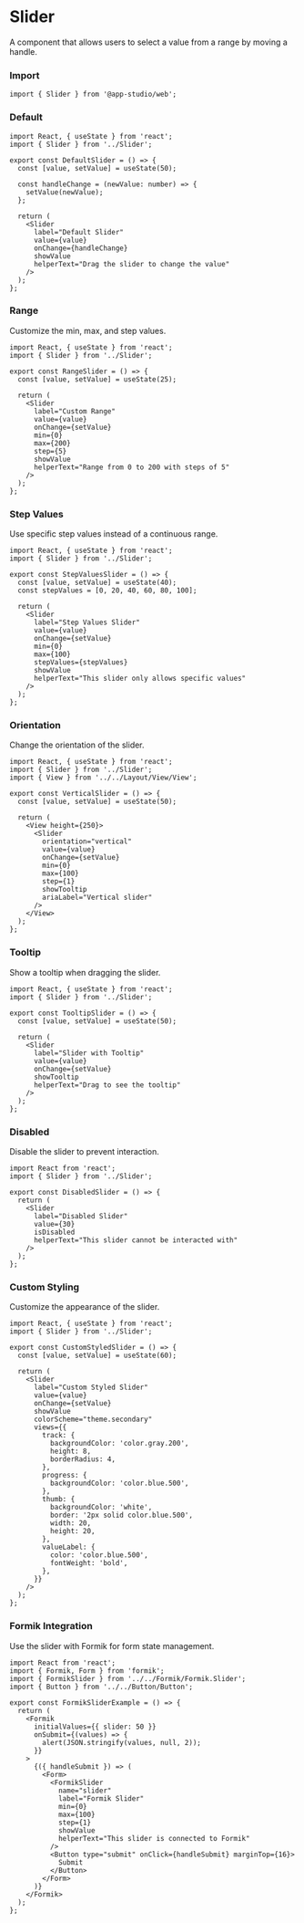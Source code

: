 # Slider

A component that allows users to select a value from a range by moving a handle.

### **Import**
  ```tsx
  import { Slider } from '@app-studio/web';
  ```

### **Default**
```tsx
import React, { useState } from 'react';
import { Slider } from '../Slider';

export const DefaultSlider = () => {
  const [value, setValue] = useState(50);

  const handleChange = (newValue: number) => {
    setValue(newValue);
  };

  return (
    <Slider
      label="Default Slider"
      value={value}
      onChange={handleChange}
      showValue
      helperText="Drag the slider to change the value"
    />
  );
};
```

### **Range**
Customize the min, max, and step values.

```tsx
import React, { useState } from 'react';
import { Slider } from '../Slider';

export const RangeSlider = () => {
  const [value, setValue] = useState(25);

  return (
    <Slider
      label="Custom Range"
      value={value}
      onChange={setValue}
      min={0}
      max={200}
      step={5}
      showValue
      helperText="Range from 0 to 200 with steps of 5"
    />
  );
};
```

### **Step Values**
Use specific step values instead of a continuous range.

```tsx
import React, { useState } from 'react';
import { Slider } from '../Slider';

export const StepValuesSlider = () => {
  const [value, setValue] = useState(40);
  const stepValues = [0, 20, 40, 60, 80, 100];

  return (
    <Slider
      label="Step Values Slider"
      value={value}
      onChange={setValue}
      min={0}
      max={100}
      stepValues={stepValues}
      showValue
      helperText="This slider only allows specific values"
    />
  );
};
```

### **Orientation**
Change the orientation of the slider.

```tsx
import React, { useState } from 'react';
import { Slider } from '../Slider';
import { View } from '../../Layout/View/View';

export const VerticalSlider = () => {
  const [value, setValue] = useState(50);

  return (
    <View height={250}>
      <Slider
        orientation="vertical"
        value={value}
        onChange={setValue}
        min={0}
        max={100}
        step={1}
        showTooltip
        ariaLabel="Vertical slider"
      />
    </View>
  );
};
```

### **Tooltip**
Show a tooltip when dragging the slider.

```tsx
import React, { useState } from 'react';
import { Slider } from '../Slider';

export const TooltipSlider = () => {
  const [value, setValue] = useState(50);

  return (
    <Slider
      label="Slider with Tooltip"
      value={value}
      onChange={setValue}
      showTooltip
      helperText="Drag to see the tooltip"
    />
  );
};
```

### **Disabled**
Disable the slider to prevent interaction.

```tsx
import React from 'react';
import { Slider } from '../Slider';

export const DisabledSlider = () => {
  return (
    <Slider
      label="Disabled Slider"
      value={30}
      isDisabled
      helperText="This slider cannot be interacted with"
    />
  );
};
```

### **Custom Styling**
Customize the appearance of the slider.

```tsx
import React, { useState } from 'react';
import { Slider } from '../Slider';

export const CustomStyledSlider = () => {
  const [value, setValue] = useState(60);

  return (
    <Slider
      label="Custom Styled Slider"
      value={value}
      onChange={setValue}
      showValue
      colorScheme="theme.secondary"
      views={{
        track: {
          backgroundColor: 'color.gray.200',
          height: 8,
          borderRadius: 4,
        },
        progress: {
          backgroundColor: 'color.blue.500',
        },
        thumb: {
          backgroundColor: 'white',
          border: '2px solid color.blue.500',
          width: 20,
          height: 20,
        },
        valueLabel: {
          color: 'color.blue.500',
          fontWeight: 'bold',
        },
      }}
    />
  );
};
```

### **Formik Integration**
Use the slider with Formik for form state management.

```tsx
import React from 'react';
import { Formik, Form } from 'formik';
import { FormikSlider } from '../../Formik/Formik.Slider';
import { Button } from '../../Button/Button';

export const FormikSliderExample = () => {
  return (
    <Formik
      initialValues={{ slider: 50 }}
      onSubmit={(values) => {
        alert(JSON.stringify(values, null, 2));
      }}
    >
      {({ handleSubmit }) => (
        <Form>
          <FormikSlider
            name="slider"
            label="Formik Slider"
            min={0}
            max={100}
            step={1}
            showValue
            helperText="This slider is connected to Formik"
          />
          <Button type="submit" onClick={handleSubmit} marginTop={16}>
            Submit
          </Button>
        </Form>
      )}
    </Formik>
  );
};
```
